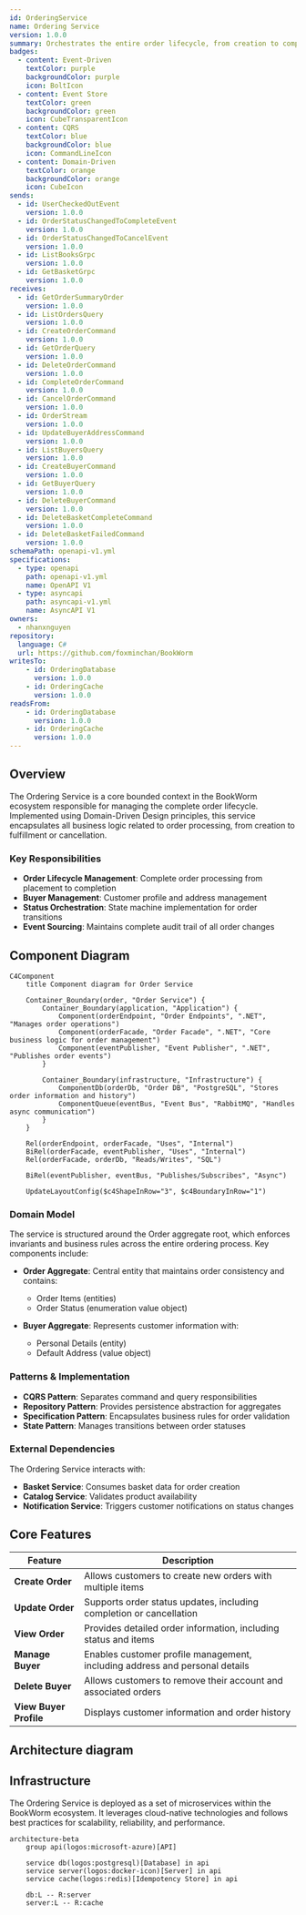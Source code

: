 ```yaml
---
id: OrderingService
name: Ordering Service
version: 1.0.0
summary: Orchestrates the entire order lifecycle, from creation to completion or cancellation, for the BookWorm platform
badges:
  - content: Event-Driven
    textColor: purple
    backgroundColor: purple
    icon: BoltIcon
  - content: Event Store
    textColor: green
    backgroundColor: green
    icon: CubeTransparentIcon
  - content: CQRS
    textColor: blue
    backgroundColor: blue
    icon: CommandLineIcon
  - content: Domain-Driven
    textColor: orange
    backgroundColor: orange
    icon: CubeIcon
sends:
  - id: UserCheckedOutEvent
    version: 1.0.0
  - id: OrderStatusChangedToCompleteEvent
    version: 1.0.0
  - id: OrderStatusChangedToCancelEvent
    version: 1.0.0
  - id: ListBooksGrpc
    version: 1.0.0
  - id: GetBasketGrpc
    version: 1.0.0
receives:
  - id: GetOrderSummaryOrder
    version: 1.0.0
  - id: ListOrdersQuery
    version: 1.0.0
  - id: CreateOrderCommand
    version: 1.0.0
  - id: GetOrderQuery
    version: 1.0.0
  - id: DeleteOrderCommand
    version: 1.0.0
  - id: CompleteOrderCommand
    version: 1.0.0
  - id: CancelOrderCommand
    version: 1.0.0
  - id: OrderStream
    version: 1.0.0
  - id: UpdateBuyerAddressCommand
    version: 1.0.0
  - id: ListBuyersQuery
    version: 1.0.0
  - id: CreateBuyerCommand
    version: 1.0.0
  - id: GetBuyerQuery
    version: 1.0.0
  - id: DeleteBuyerCommand
    version: 1.0.0
  - id: DeleteBasketCompleteCommand
    version: 1.0.0
  - id: DeleteBasketFailedCommand
    version: 1.0.0
schemaPath: openapi-v1.yml
specifications:
  - type: openapi
    path: openapi-v1.yml
    name: OpenAPI V1
  - type: asyncapi
    path: asyncapi-v1.yml
    name: AsyncAPI V1
owners:
  - nhanxnguyen
repository:
  language: C#
  url: https://github.com/foxminchan/BookWorm
writesTo:
    - id: OrderingDatabase
      version: 1.0.0
    - id: OrderingCache
      version: 1.0.0
readsFrom:
    - id: OrderingDatabase
      version: 1.0.0
    - id: OrderingCache
      version: 1.0.0
---
```


<Tiles>
  <Tile
    icon="DocumentIcon"
    href={`/docs/services/${frontmatter.id}/${frontmatter.version}/changelog`}
    title="View the changelog"
    description="Want to know the history of this service? View the change logs"
  />
  <Tile
    icon="UserGroupIcon"
    href="/docs/users/nhanxnguyen"
    title="Contact the author"
    description="Any questions? Feel free to contact the owners"
  />
  <Tile
    icon="BoltIcon"
    href={`/visualiser/services/${frontmatter.id}/${frontmatter.version}`}
    title={`Sends ${frontmatter.sends.length} messages`}
    description="This service sends messages to downstream consumers"
  />
  <Tile
    icon="BoltIcon"
    href={`/visualiser/services/${frontmatter.id}/${frontmatter.version}`}
    title={`Receives ${frontmatter.receives.length} messages`}
    description="This service receives messages from other services"
  />
</Tiles>

## Overview

The Ordering Service is a core bounded context in the BookWorm ecosystem responsible for managing the complete order lifecycle. Implemented using Domain-Driven Design principles, this service encapsulates all business logic related to order processing, from creation to fulfillment or cancellation.

### Key Responsibilities

- **Order Lifecycle Management**: Complete order processing from placement to completion
- **Buyer Management**: Customer profile and address management
- **Status Orchestration**: State machine implementation for order transitions
- **Event Sourcing**: Maintains complete audit trail of all order changes

## Component Diagram

```mermaid
C4Component
    title Component diagram for Order Service

    Container_Boundary(order, "Order Service") {
        Container_Boundary(application, "Application") {
            Component(orderEndpoint, "Order Endpoints", ".NET", "Manages order operations")
            Component(orderFacade, "Order Facade", ".NET", "Core business logic for order management")
            Component(eventPublisher, "Event Publisher", ".NET", "Publishes order events")
        }

        Container_Boundary(infrastructure, "Infrastructure") {
            ComponentDb(orderDb, "Order DB", "PostgreSQL", "Stores order information and history")
            ComponentQueue(eventBus, "Event Bus", "RabbitMQ", "Handles async communication")
        }
    }

    Rel(orderEndpoint, orderFacade, "Uses", "Internal")
    BiRel(orderFacade, eventPublisher, "Uses", "Internal")
    Rel(orderFacade, orderDb, "Reads/Writes", "SQL")

    BiRel(eventPublisher, eventBus, "Publishes/Subscribes", "Async")

    UpdateLayoutConfig($c4ShapeInRow="3", $c4BoundaryInRow="1")
```

### Domain Model

The service is structured around the Order aggregate root, which enforces invariants and business rules across the entire ordering process. Key components include:

- **Order Aggregate**: Central entity that maintains order consistency and contains:

  - Order Items (entities)
  - Order Status (enumeration value object)

- **Buyer Aggregate**: Represents customer information with:
  - Personal Details (entity)
  - Default Address (value object)

### Patterns & Implementation

- **CQRS Pattern**: Separates command and query responsibilities
- **Repository Pattern**: Provides persistence abstraction for aggregates
- **Specification Pattern**: Encapsulates business rules for order validation
- **State Pattern**: Manages transitions between order statuses

### External Dependencies

The Ordering Service interacts with:

- **Basket Service**: Consumes basket data for order creation
- **Catalog Service**: Validates product availability
- **Notification Service**: Triggers customer notifications on status changes

## Core Features

| Feature                | Description                                                                 |
| ---------------------- | --------------------------------------------------------------------------- |
| **Create Order**       | Allows customers to create new orders with multiple items                   |
| **Update Order**       | Supports order status updates, including completion or cancellation         |
| **View Order**         | Provides detailed order information, including status and items             |
| **Manage Buyer**       | Enables customer profile management, including address and personal details |
| **Delete Buyer**       | Allows customers to remove their account and associated orders              |
| **View Buyer Profile** | Displays customer information and order history                             |

## Architecture diagram

<NodeGraph />

## Infrastructure

The Ordering Service is deployed as a set of microservices within the BookWorm ecosystem. It leverages cloud-native technologies and follows best practices for scalability, reliability, and performance.

```mermaid
architecture-beta
    group api(logos:microsoft-azure)[API]

    service db(logos:postgresql)[Database] in api
    service server(logos:docker-icon)[Server] in api
    service cache(logos:redis)[Idempotency Store] in api

    db:L -- R:server
    server:L -- R:cache
```
